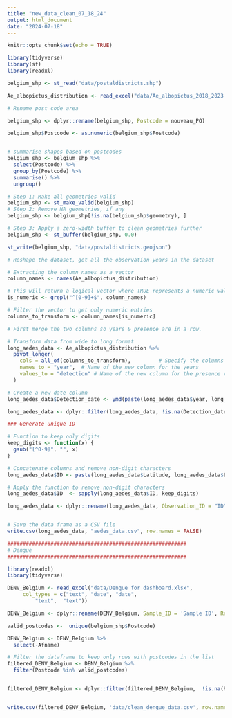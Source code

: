 ```yaml
---
title: "new_data_clean_07_18_24"
output: html_document
date: "2024-07-18"
---
```


```r
knitr::opts_chunk$set(echo = TRUE)
```

```r

library(tidyverse)
library(sf)
library(readxl)

belgium_shp <- st_read("data/postaldistricts.shp")

```

```r

Ae_albopictus_distribution <- read_excel("data/Ae_albopictus_2018_2023.xlsx")

```


```r

# Rename post code area

belgium_shp <- dplyr::rename(belgium_shp, Postcode = nouveau_PO)

belgium_shp$Postcode <- as.numeric(belgium_shp$Postcode)


# summarise shapes based on postcodes
belgium_shp <- belgium_shp %>%
  select(Postcode) %>%
  group_by(Postcode) %>%
  summarise() %>%
  ungroup()

# Step 1: Make all geometries valid
belgium_shp <- st_make_valid(belgium_shp)
# Step 2: Remove NA geometries, if any
belgium_shp <- belgium_shp[!is.na(belgium_shp$geometry), ]

# Step 3: Apply a zero-width buffer to clean geometries further
belgium_shp <- st_buffer(belgium_shp, 0.0)

st_write(belgium_shp, "data/postaldistricts.geojson")

```

```r
# Reshape the dataset, get all the observation years in the dataset

# Extracting the column names as a vector
column_names <- names(Ae_albopictus_distribution)

# This will return a logical vector where TRUE represents a numeric value
is_numeric <- grepl("^[0-9]+$", column_names)

# Filter the vector to get only numeric entries
columns_to_transform <- column_names[is_numeric]

# First merge the two columns so years & presence are in a row.  

# Transform data from wide to long format
long_aedes_data <- Ae_albopictus_distribution %>%
  pivot_longer(
    cols = all_of(columns_to_transform),         # Specify the columns to pivot (excluding 'id')
    names_to = "year",  # Name of the new column for the years
    values_to = "detection" # Name of the new column for the presence values
  )

# Create a new date column
long_aedes_data$Detection_date <- ymd(paste(long_aedes_data$year, long_aedes_data$detection, "01", sep = "-"))

long_aedes_data <- dplyr::filter(long_aedes_data, !is.na(Detection_date))

### Generate unique ID

# Function to keep only digits
keep_digits <- function(x) {
  gsub("[^0-9]", "", x)
}

# Concatenate columns and remove non-digit characters
long_aedes_data$ID <- paste(long_aedes_data$Latitude, long_aedes_data$Longitude, long_aedes_data$Detection_date, sep = "")

# Apply the function to remove non-digit characters
long_aedes_data$ID  <- sapply(long_aedes_data$ID, keep_digits)

long_aedes_data <- dplyr::rename(long_aedes_data, Observation_ID = "ID", Site_codes = "Site codes")


# Save the data frame as a CSV file
write.csv(long_aedes_data, "aedes_data.csv", row.names = FALSE)

```

```r

##########################################################
# Dengue 
##########################################################

library(readxl)
library(tidyverse)

DENV_Belgium <- read_excel("data/Dengue for dashboard.xlsx", 
     col_types = c("text", "date", "date", 
         "text",  "text"))


```


```r

DENV_Belgium <- dplyr::rename(DENV_Belgium, Sample_ID = 'Sample ID', Report_date = 'Aanvraag', Postcode = 'Postal code', Source_country = 'Country')


```


```r

valid_postcodes <-  unique(belgium_shp$Postcode)

```


```r

DENV_Belgium <- DENV_Belgium %>%
  select(-Afname)

# Filter the dataframe to keep only rows with postcodes in the list
filtered_DENV_Belgium <- DENV_Belgium %>%
  filter(Postcode %in% valid_postcodes)


filtered_DENV_Belgium <- dplyr::filter(filtered_DENV_Belgium,  !is.na(Report_date))



```


```r

write.csv(filtered_DENV_Belgium, 'data/clean_dengue_data.csv', row.names = FALSE)

```



